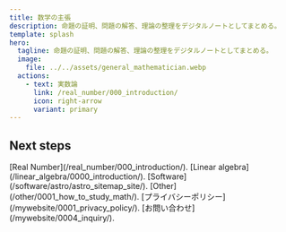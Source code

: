 ```yaml
---
title: 数学の主張
description: 命題の証明、問題の解答、理論の整理をデジタルノートとしてまとめる。
template: splash
hero:
  tagline: 命題の証明、問題の解答、理論の整理をデジタルノートとしてまとめる。
  image:
    file: ../../assets/general_mathematician.webp
  actions:
    - text: 実数論
      link: /real_number/000_introduction/
      icon: right-arrow
      variant: primary
---
```



## Next steps

<CardGrid stagger>
	<Card title="実数論" icon="pencil">
        [Real Number](/real_number/000_introduction/).
	</Card>
	<Card title="線形代数" icon="pencil">
		[Linear algebra](/linear_algebra/0000_introduction/).
	</Card>
	<Card title="ソフトウェア" icon="open-book">
		[Software](/software/astro/astro_sitemap_site/).
	</Card>
	<Card title="その他" icon="open-book">
		[Other](/other/0001_how_to_study_math/).
	</Card>
	<Card title="プライバシーポリシー" icon="open-book">
		[プライバシーポリシー](/mywebsite/0001_privacy_policy/).
	</Card>
	<Card title="お問い合わせ" icon="open-book">
		[お問い合わせ](/mywebsite/0004_inquiry/).
	</Card>
</CardGrid>

